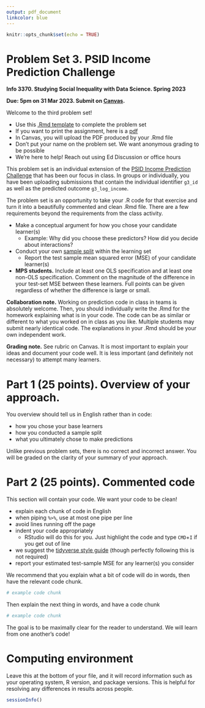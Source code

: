 ```yaml
---
output: pdf_document
linkcolor: blue
---
```


```r
knitr::opts_chunk$set(echo = TRUE)
```

# Problem Set 3. PSID Income Prediction Challenge

**Info 3370. Studying Social Inequality with Data Science. Spring 2023**

**Due: 5pm on 31 Mar 2023. Submit on
[Canvas](https://canvas.cornell.edu/courses/51595).**

Welcome to the third problem set!

-   Use this [.Rmd
    template](https://info3370.github.io/assets/assignments/pset3.Rmd)
    to complete the problem set
-   If you want to print the assignment, here is a
    [pdf](https://info3370.github.io/assets/assignments/pset3.pdf)
-   In Canvas, you will upload the PDF produced by your .Rmd file
-   Don't put your name on the problem set. We want anonymous grading to
    be possible
-   We're here to help! Reach out using Ed Discussion or office hours

This problem set is an individual extension of the [PSID Income Prediction Challenge](https://info3370.github.io/lessonplans/7b/) that has been our focus in class. In groups or individually, you have been uploading submissions that contain the individual identifier `g3_id` as well as the predicted outcome `g3_log_income`.

The problem set is an opportunity to take your .R code for that exercise and turn it into a beautifully commented and clean .Rmd file. There are a few requirements beyond the requirements from the class activity.

- Make a conceptual argument for how you chose your candidate learner(s)
     * Example: Why did you choose these predictors? How did you decide about interactions?
- Conduct your own [sample split](https://info3370.github.io/lessonplans/7d/) within the learning set
     * Report the test sample mean squared error (MSE) of your candidate learner(s)
- **MPS students.** Include at least one OLS specification and at least one non-OLS specification. Comment on the magnitude of the difference in your test-set MSE between these learners. Full points can be given regardless of whether the difference is large or small.

**Collaboration note.** Working on prediction code in class in teams is absolutely welcome. Then, you should individually write the .Rmd for the homework explaining what is in your code. The code can be as similar or different to what you worked on in class as you like. Multiple students may submit nearly identical code. The explanations in your .Rmd should be your own independent work.

**Grading note.** See rubric on Canvas. It is most important to explain your ideas and document your code well. It is less important (and definitely not necessary) to attempt many learners.

# Part 1 (25 points). Overview of your approach.

You overview should tell us in English rather than in code:

- how you chose your base learners
- how you conducted a sample split
- what you ultimately chose to make predictions

Unlike previous problem sets, there is no correct and incorrect answer. You will be graded on the clarity of your summary of your approach.

# Part 2 (25 points). Commented code

This section will contain your code. We want your code to be clean!

- explain each chunk of code in English
- when piping `%>%`, use at most one pipe per line
- avoid lines running off the page
- indent your code appropriately
     * RStudio will do this for you. Just highlight the code and type `CMD`+`I` if you get out of line
- we suggest the [tidyverse style guide](https://style.tidyverse.org/index.html) (though perfectly following this is not required)
- report your estimated test-sample MSE for any learner(s) you consider

We recommend that you explain what a bit of code will do in words, then have the relevant code chunk.
```r
# example code chunk
```
Then explain the next thing in words, and have a code chunk
```r
# example code chunk
```

The goal is to be maximally clear for the reader to understand. We will learn from one another's code!

# Computing environment

Leave this at the bottom of your file, and it will record information
such as your operating system, R version, and package versions. This is
helpful for resolving any differences in results across people.

```r
sessionInfo()
```